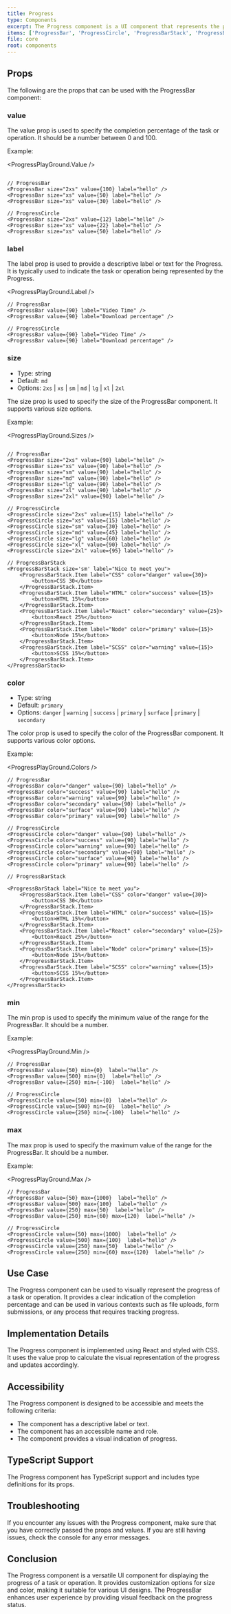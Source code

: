 ```yaml
---
title: Progress
type: Components
excerpt: The Progress component is a UI component that represents the progress of a task or operation. It visually displays the completion percentage and can be customized with different sizes and colors.
items: ['ProgressBar', 'ProgressCircle', 'ProgressBarStack', 'ProgressBarStack.Item']
file: core
root: components
---
```


## Props

The following are the props that can be used with the ProgressBar component:

### value

The value prop is used to specify the completion percentage of the task or operation. It should be a number between 0 and 100.

Example:

<ProgressPlayGround.Value />

```tsx

// ProgressBar
<ProgressBar size="2xs" value={100} label="hello" />
<ProgressBar size="xs" value={50} label="hello" />
<ProgressBar size="xs" value={30} label="hello" />

// ProgressCircle
<ProgressBar size="2xs" value={12} label="hello" />
<ProgressBar size="xs" value={22} label="hello" />
<ProgressBar size="xs" value={50} label="hello" />
```

### label

The label prop is used to provide a descriptive label or text for the Progress. It is typically used to indicate the task or operation being represented by the Progress.

<ProgressPlayGround.Label />

```tsx
// ProgressBar
<ProgressBar value={90} label="Video Time" />
<ProgressBar value={90} label="Download percentage" />

// ProgressCircle
<ProgressBar value={90} label="Video Time" />
<ProgressBar value={90} label="Download percentage" />
```

### size

- Type: string
- Default: `md`
- Options: `2xs` | `xs` | `sm` | `md` | `lg` | `xl` | `2xl`

The size prop is used to specify the size of the ProgressBar component. It supports various size options.

Example:

<ProgressPlayGround.Sizes />

```tsx

// ProgressBar
<ProgressBar size="2xs" value={90} label="hello" />
<ProgressBar size="xs" value={90} label="hello" />
<ProgressBar size="sm" value={90} label="hello" />
<ProgressBar size="md" value={90} label="hello" />
<ProgressBar size="lg" value={90} label="hello" />
<ProgressBar size="xl" value={90} label="hello" />
<ProgressBar size="2xl" value={90} label="hello" />

// ProgressCircle
<ProgressCircle size="2xs" value={15} label="hello" />
<ProgressCircle size="xs" value={15} label="hello" />
<ProgressCircle size="sm" value={30} label="hello" />
<ProgressCircle size="md" value={45} label="hello" />
<ProgressCircle size="lg" value={60} label="hello" />
<ProgressCircle size="xl" value={90} label="hello" />
<ProgressCircle size="2xl" value={95} label="hello" />

// ProgressBarStack
<ProgressBarStack size='sm' label="Nice to meet you">
    <ProgressBarStack.Item label="CSS" color="danger" value={30}>
        <button>CSS 30</button>
    </ProgressBarStack.Item>
    <ProgressBarStack.Item label="HTML" color="success" value={15}>
        <button>HTML 15%</button>
    </ProgressBarStack.Item>
    <ProgressBarStack.Item label="React" color="secondary" value={25}>
        <button>React 25%</button>
    </ProgressBarStack.Item>
    <ProgressBarStack.Item label="Node" color="primary" value={15}>
        <button>Node 15%</button>
    </ProgressBarStack.Item>
    <ProgressBarStack.Item label="SCSS" color="warning" value={15}>
        <button>SCSS 15%</button>
    </ProgressBarStack.Item>
</ProgressBarStack>
```

### color

- Type: string
- Default: `primary`
- Options: `danger` | `warning` | `success` | `primary` | `surface` | `primary` | `secondary`

The color prop is used to specify the color of the ProgressBar component. It supports various color options.

Example:

<ProgressPlayGround.Colors />

```tsx
// ProgressBar
<ProgressBar color="danger" value={90} label="hello" />
<ProgressBar color="success" value={90} label="hello" />
<ProgressBar color="warning" value={90} label="hello" />
<ProgressBar color="secondary" value={90} label="hello" />
<ProgressBar color="surface" value={90} label="hello" />
<ProgressBar color="primary" value={90} label="hello" />

// ProgressCircle
<ProgressCircle color="danger" value={90} label="hello" />
<ProgressCircle color="success" value={90} label="hello" />
<ProgressCircle color="warning" value={90} label="hello" />
<ProgressCircle color="secondary" value={90} label="hello" />
<ProgressCircle color="surface" value={90} label="hello" />
<ProgressCircle color="primary" value={90} label="hello" />

// ProgressBarStack

<ProgressBarStack label="Nice to meet you">
    <ProgressBarStack.Item label="CSS" color="danger" value={30}>
        <button>CSS 30</button>
    </ProgressBarStack.Item>
    <ProgressBarStack.Item label="HTML" color="success" value={15}>
        <button>HTML 15%</button>
    </ProgressBarStack.Item>
    <ProgressBarStack.Item label="React" color="secondary" value={25}>
        <button>React 25%</button>
    </ProgressBarStack.Item>
    <ProgressBarStack.Item label="Node" color="primary" value={15}>
        <button>Node 15%</button>
    </ProgressBarStack.Item>
    <ProgressBarStack.Item label="SCSS" color="warning" value={15}>
        <button>SCSS 15%</button>
    </ProgressBarStack.Item>
</ProgressBarStack>

```

### min

The min prop is used to specify the minimum value of the range for the ProgressBar. It should be a number.

Example:

<ProgressPlayGround.Min />

```tsx
// ProgressBar
<ProgressBar value={50} min={0}  label="hello" />
<ProgressBar value={500} min={0}  label="hello" />
<ProgressBar value={250} min={-100}  label="hello" />

// ProgressCircle
<ProgressCircle value={50} min={0}  label="hello" />
<ProgressCircle value={500} min={0}  label="hello" />
<ProgressCircle value={250} min={-100}  label="hello" />
```

### max

The max prop is used to specify the maximum value of the range for the ProgressBar. It should be a number.

Example:

<ProgressPlayGround.Max />

```tsx
// ProgressBar
<ProgressBar value={50} max={1000}  label="hello" />
<ProgressBar value={500} max={100}  label="hello" />
<ProgressBar value={250} max={50}  label="hello" />
<ProgressBar value={250} min={60} max={120}  label="hello" />

// ProgressCircle
<ProgressCircle value={50} max={1000}  label="hello" />
<ProgressCircle value={500} max={100}  label="hello" />
<ProgressCircle value={250} max={50}  label="hello" />
<ProgressCircle value={250} min={60} max={120}  label="hello" />
```

## Use Case

The Progress component can be used to visually represent the progress of a task or operation. It provides a clear indication of the completion percentage and can be used in various contexts such as file uploads, form submissions, or any process that requires tracking progress.

## Implementation Details

The Progress component is implemented using React and styled with CSS. It uses the value prop to calculate the visual representation of the progress and updates accordingly.

## Accessibility

The Progress component is designed to be accessible and meets the following criteria:

- The component has a descriptive label or text.
- The component has an accessible name and role.
- The component provides a visual indication of progress.

## TypeScript Support

The Progress component has TypeScript support and includes type definitions for its props.

## Troubleshooting

If you encounter any issues with the Progress component, make sure that you have correctly passed the props and values. If you are still having issues, check the console for any error messages.

## Conclusion

The Progress component is a versatile UI component for displaying the progress of a task or operation. It provides customization options for size and color, making it suitable for various UI designs. The ProgressBar enhances user experience by providing visual feedback on the progress status.
